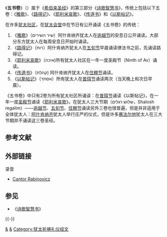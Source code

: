 {{希伯来圣经目录}}

《'''五书卷'''》（{{lang-he|חמש מגילות}}）属于《[[希伯来圣经|希伯来圣经]]》的第三部分《[[诗歌智慧书|诗歌智慧书]]》，传统上包括以下五卷：《[[雅歌|雅歌]]》、《[[路得记|路得记]]》、《[[耶利米哀歌|耶利米哀歌]]》、《[[传道书|传道书]]》和《[[以斯帖记|以斯帖记]]》。

在许多[[犹太社区|犹太社区]]，在[[犹太会堂|犹太会堂]]中在节日有公开诵读《五书卷》的传统：

#《[[雅歌|雅歌]]》（שיר השירים）阿什肯纳齐犹太人在[[逾越节|逾越节]]的安息日公开诵读。大部分东方犹太人在每周安息日开始时诵读。
#《[[路得记|路得记]]》（רות）阿什肯纳齐犹太人在[[五旬节|五旬节]]早晨诵读律法书之前，先诵读路得记。
#《[[耶利米哀歌|耶利米哀歌]]》（איכה)所有犹太人社区在一年一度圣殿节（Ninth of Av）诵读。
#《[[传道书|传道书]]》（קהלת) 阿什肯纳齐犹太人在[[住棚节|住棚节]]诵读。
#《[[以斯帖记|以斯帖记]]》（אסתר）所有犹太人在[[普珥节|普珥节]]诵读两次（当天晚上和次日早晨）。

《五书卷》中只有2卷为所有犹太社区所诵读：在[[普珥节|普珥节]]诵读《以斯帖记》，在一年一度[[圣殿节|圣殿节]]诵读《[[耶利米哀歌|耶利米哀歌]]》。在犹太人三大节期（שלוש רגלים，Shalosh regalim）——[[逾越节|逾越节]]、[[五旬节|五旬节]]、[[住棚节|住棚节]]诵读另外三卷也很普遍，但是并非适用于全体犹太人：[[阿什肯纳齐|阿什肯纳齐]]犹太人举行庄严的仪式，但是许多[[赛法尔地|赛法尔地]]犹太人在三大节期并不诵读这三卷圣经。

== 参考文献 ==
{{Reflist}}

== 外部链接 ==
;录音
* [https://web.archive.org/web/20040405010705/http://613.org/speakers/pinchas.html Cantor Rabinovicz]

== 参见 ==
{{Portal|犹太教|书籍}}
* 《[[诗歌智慧书|诗歌智慧书]]》

{{-}}
{{聖經書卷}}

[[Category:诗歌智慧书|&]]
[[Category:希伯来圣经书籍|&]]
[[Category:犹太祈祷礼仪经文|Category:犹太祈祷礼仪经文]]